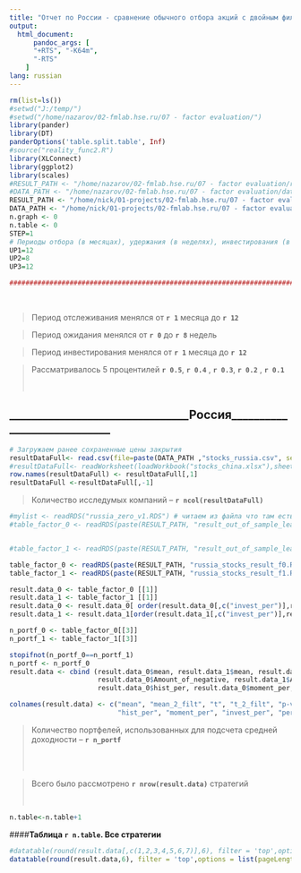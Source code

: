 ```yaml
---
title: "Отчет по России - сравнение обычного отбора акций с двойным фильтром  (данные с нулями)"
output:
  html_document:
      pandoc_args: [
      "+RTS", "-K64m",
      "-RTS"
    ]
lang: russian
---
```



```r
rm(list=ls()) 
#setwd("J:/temp/")
#setwd("/home/nazarov/02-fmlab.hse.ru/07 - factor evaluation/")
library(pander)
library(DT)
panderOptions('table.split.table', Inf) 
#source("reality_func2.R")
library(XLConnect)
library(ggplot2)
library(scales)
#RESULT_PATH <- "/home/nazarov/02-fmlab.hse.ru/07 - factor evaluation/results/"
#DATA_PATH <- "/home/nazarov/02-fmlab.hse.ru/07 - factor evaluation/data/"
RESULT_PATH <- "/home/nick/01-projects/02-fmlab.hse.ru/07 - factor evaluation/results/"
DATA_PATH <- "/home/nick/01-projects/02-fmlab.hse.ru/07 - factor evaluation/data/"
n.graph <- 0
n.table <- 0
STEP=1
# Периоды отбора (в месяцах), удержания (в неделях), инвестирования (в месяцах)
UP1=12
UP2=8
UP3=12

###########################################################################################
```
 <p>
 <br />
 </p>  
 
>Период отслеживания менялся от  **`r 1`** месяца до  **`r 12`**

>Период ожидания менялся от  **`r 0`**  до  **`r 8`** недель

>Период инвестирования менялся от  **`r 1`** месяца до  **`r 12`**

>Рассматривалось 5 процентилей  **`r 0.5`**,  **`r 0.4`** ,  **`r 0.3`**,  **`r 0.2`**  ,  **`r 0.1`**    
<p>
<br />
</p>  >  
 
## ________________________________Россия____________________________
  
```r
# Загружаем ранее сохраненные цены закрытия
resultDataFull<- read.csv(file=paste(DATA_PATH ,"stocks_russia.csv", sep =""), header=TRUE)
#resultDataFull<- readWorksheet(loadWorkbook("stocks_china.xlsx"),sheet=1)
row.names(resultDataFull) <- resultDataFull[,1]
resultDataFull <-resultDataFull[,-1]

```  
  
>Количество исследумых компаний -- **`r ncol(resultDataFull)`** 


```r
#mylist <- readRDS("russia_zero_v1.RDS") # читаем из файла что там есть 
#table_factor_0 <- readRDS(paste(RESULT_PATH, "result_out_of_sample_learn_1_russia_f0_2016-04-05 18:55:34.RDS", sep="")) # читаем из файла что там есть 


#table_factor_1 <- readRDS(paste(RESULT_PATH, "result_out_of_sample_learn_1_russia_f1_2016-04-05 18:36:55.RDS", sep="")) # читаем из файла что там есть 

table_factor_0 <- readRDS(paste(RESULT_PATH, "russia_stocks_result_f0.RDS", sep=""))
table_factor_1 <- readRDS(paste(RESULT_PATH, "russia_stocks_result_f1.RDS", sep=""))

result.data_0 <- table_factor_0 [[1]]
result.data_1 <- table_factor_1 [[1]]
result.data_0 <- result.data_0[ order(result.data_0[,c("invest_per")],result.data_0[,c("moment_per")],result.data_0[,c("hist_per")]),]
result.data_1 <- result.data_1[order(result.data_1[,c("invest_per")],result.data_1[,c("moment_per")],result.data_1[,c("hist_per")]),]

n_portf_0 <- table_factor_0[[3]]
n_portf_1 <- table_factor_1[[3]]

stopifnot(n_portf_0==n_portf_1)
n_portf <- n_portf_0 
result.data <- cbind (result.data_0$mean, result.data_1$mean, result.data_0$t, result.data_1$t, result.data_0[ ,"p-value"], result.data_1[,"p-value"],
                      result.data_0$Amount_of_negative, result.data_1$Amount_of_negative,
                      result.data_0$hist_per, result.data_0$moment_per, result.data_0$invest_per, result.data_0$percent)

colnames(result.data) <- c("mean", "mean_2_filt", "t", "t_2_filt", "p-value", "p-value_2_filt", "Amount_of_negative", "Amount_of_negative_2_filt",
                           "hist_per", "moment_per", "invest_per", "percent")
```
>Количество портфелей, использованных для подсчета средней доходности -- **`r n_portf`** 
<p>
<br />
<br />
</p>  

>Всего было рассмотрено **`r nrow(result.data)`** стратегий
<p>
<br />
</p>  
```r
n.table<-n.table+1
```
####**Таблица `r n.table`. Все стратегии ** 
```r
#datatable(round(result.data[,c(1,2,3,4,5,6,7)],6), filter = 'top',options = list(pageLength = 10, lengthMenu = c( 10, 20, 50, 100, nrow(result.data))) ) 
datatable(round(result.data,6), filter = 'top',options = list(pageLength = 10, lengthMenu = c( 10, 20, 50, 100, nrow(result.data))) ) 
```

<p>
<br /> 
</p>   
